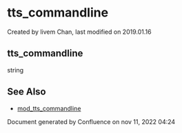 
# tts_commandline 

 Created by  livem Chan, last modified on 2019.01.16

## tts_commandline

string

## See Also

* [mod\_tts\_commandline](../FreeSWITCH-Explained/Modules/mod_tts_commandline_13172802.mdx#about)

Document generated by Confluence on nov 11, 2022 04:24
